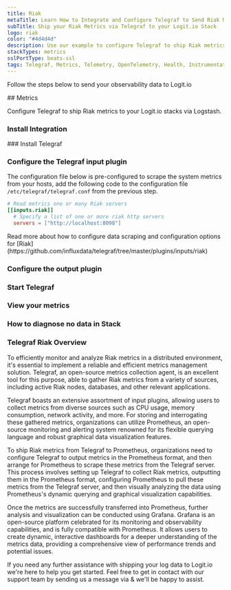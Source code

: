 ```yaml
---
title: Riak
metaTitle: Learn How to Integrate and Configure Telegraf to Send Riak Metrics
subTitle: Ship your Riak Metrics via Telegraf to your Logit.io Stack
logo: riak
color: "#4d4d4d"
description: Use our example to configure Telegraf to ship Riak metrics to your Logit.io stacks. Configure Telegraf to send Riak metrics to Logstash or Elastic.
stackTypes: metrics
sslPortType: beats-ssl
tags: Telegraf, Metrics, Telemetry, OpenTelemetry, Health, Instrumentation, Riak, Database, Monitoring
---
```


Follow the steps below to send your observability data to Logit.io

<Steps>
  ## Metrics

  Configure Telegraf to ship Riak metrics to your Logit.io stacks via Logstash.
  
  ### Install Integration
  <InstallIntegration/>
  ### Install Telegraf

  <InstallTelegraf />

  ### Configure the Telegraf input plugin

  The configuration file below is pre-configured to scrape the system metrics from your hosts, add the following code to the configuration file `/etc/telegraf/telegraf.conf` from the previous step.

  ```toml copy
  # Read metrics one or many Riak servers
  [[inputs.riak]]
    # Specify a list of one or more riak http servers
    servers = ["http://localhost:8098"]
  ```

  <Callout type="info">
    Read more about how to configure data scraping and configuration options for [Riak](https://github.com/influxdata/telegraf/tree/master/plugins/inputs/riak)
  </Callout>

  ### Configure the output plugin

  <TelegrafOutputPlugin />

  ### Start Telegraf

  <StartTelegraf />

  ### View your metrics
  <LaunchStack source="Riak_Metrics_via_Telegraf" utmMedium="metrics" utmCampaign="telegraf-Riak-metrics" />

  ### How to diagnose no data in Stack

  <DiagnoseNoData />

</Steps>

### Telegraf Riak Overview

To efficiently monitor and analyze Riak metrics in a distributed environment, it's essential to 
implement a reliable and efficient metrics management solution. Telegraf, an open-source metrics 
collection agent, is an excellent tool for this purpose, able to gather Riak metrics from a variety 
of sources, including active Riak nodes, databases, and other relevant applications.

Telegraf boasts an extensive assortment of input plugins, allowing users to collect metrics from 
diverse sources such as CPU usage, memory consumption, network activity, and more. For storing and 
interrogating these gathered metrics, organizations can utilize Prometheus, an open-source monitoring 
and alerting system renowned for its flexible querying language and robust graphical data visualization features.

To ship Riak metrics from Telegraf to Prometheus, organizations need to configure Telegraf to output metrics 
in the Prometheus format, and then arrange for Prometheus to scrape these metrics from the Telegraf server. 
This process involves setting up Telegraf to collect Riak metrics, outputting them in the Prometheus format, 
configuring Prometheus to pull these metrics from the Telegraf server, and then visually analyzing the data 
using Prometheus's dynamic querying and graphical visualization capabilities.

Once the metrics are successfully transferred into Prometheus, further analysis and visualization can be 
conducted using Grafana. Grafana is an open-source platform celebrated for its monitoring and observability 
capabilities, and is fully compatible with Prometheus. It allows users to create dynamic, interactive 
dashboards for a deeper understanding of the metrics data, providing a comprehensive view of performance trends and potential issues.

If you need any further assistance with shipping your log data to Logit.io we're here to help you get started. 
Feel free to get in contact with our support team by sending us a message via <IntercomButton text="live chat" /> 
& we'll be happy to assist.